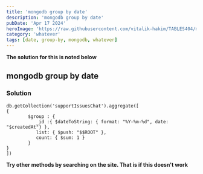 ---
title: 'mongodb group by date'
description: 'mongodb group by date'
pubDate: 'Apr 17 2024'
heroImage: 'https://raw.githubusercontent.com/vitalik-hakim/TABLES404/main/error_b/misc.png'
category: 'whatever'
tags: [date, group-by, mongodb, whatever]
---

**The solution for this is noted below**

## mongodb group by date

### Solution

```whatever
db.getCollection('supportIssuesChat').aggregate([
{
        $group : {
           _id :{ $dateToString: { format: "%Y-%m-%d", date: "$createdAt"} },
           list: { $push: "$$ROOT" },
           count: { $sum: 1 }
        }
}
])
```
**Try other methods by searching on the site. That is if this doesn't work**
